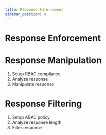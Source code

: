 ```yaml
---
title: Response Enforcement
sidebar_position: 4
---
```


# Response Enforcement

# Response Manipulation
1. Setup RBAC compliance
2. Analyze response
3. Manipulate response

# Response Filtering
1. Setup ABAC policy
2. Analyze response length
3. Filter response
